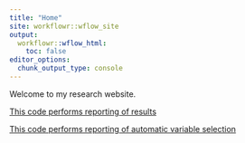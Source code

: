 ```yaml
---
title: "Home"
site: workflowr::wflow_site
output:
  workflowr::wflow_html:
    toc: false
editor_options:
  chunk_output_type: console
---
```


Welcome to my research website.

[This code performs reporting of results](6-codesPublish.html)

[This code performs reporting of automatic variable selection](7-iml-_2.html)
